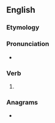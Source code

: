 ==English==

===Etymology===
{{suffix|en|try|eth}}

===Pronunciation===
* {{rhymes|aɪəθ|lang=en}}

===Verb===
{{head|en|verb form}}

# {{en-archaic third-person singular of|try}}

===Anagrams===
* {{anagrams|en|a=ehirtt|hitter|tireth|tither}}